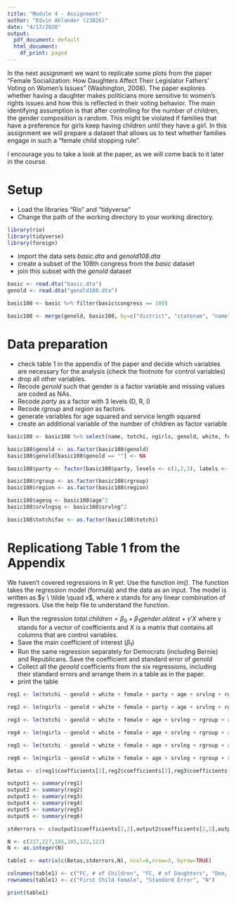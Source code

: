 ```yaml
---
title: "Module 4 - Assignment"
author: "Edvin Ahlander (23826)"
date: "4/17/2020"
output:
  pdf_document: default
  html_document:
    df_print: paged
---
```


In the next assignment we want to replicate some plots from the paper "Female Socialization: How Daughters Affect Their Legislator Fathers' Voting on Women's Issues" (Washington, 2008). The paper explores whether having a daughter makes politicians more sensitive to women's rights issues and how this is reflected in their voting behavior. The main identifying assumption is that after controlling for the number of children, the gender composition is random. This might be violated if families that have a preference for girls keep having children until they have a girl. In this assignment we will prepare a dataset that allows us to test whether families engage in such a "female child stopping rule".

I encourage you to take a look at the paper, as we will come back to it later in the course. 

# Setup

* Load the libraries "Rio" and "tidyverse"
* Change the path of the working directory to your working directory.

```r

library(rio)
library(tidyverse)
library(foreign)
```

* import the data sets *basic.dta* and *genold108.dta*
* create a subset of the 108th congress from the *basic* dataset
* join this subset with the *genold* dataset

```r

basic <- read.dta("basic.dta")
genold <- read.dta("genold108.dta")

basic108 <- basic %>% filter(basic$congress == 108)

basic108 <- merge(genold, basic108, by=c("district", "statenam", "name"))
```

# Data preparation

* check table 1 in the appendix of the paper and decide which variables are necessary for the analysis (check the footnote for control variables)
* drop all other variables.
* Recode *genold* such that gender is a factor variable and missing values are coded as NAs.
* Recode *party* as a factor with 3 levels (D, R, I)
* Recode *rgroup* and *region* as factors.
* generate variables for age squared and service length squared
* create an additional variable of the number of children as factor variable

```r

basic108 <- basic108 %>% select(name, totchi, ngirls, genold, white, female, party, age, srvlng, rgroup, region)

basic108$genold <- as.factor(basic108$genold)
basic108$genold[basic108$genold == ""] <- NA

basic108$party <- factor(basic108$party, levels <- c(1,2,3), labels <- c("D", "R", "I"))

basic108$rgroup <- as.factor(basic108$rgroup)
basic108$region <- as.factor(basic108$region)

basic108$agesq <- basic108$age^2
basic108$srvlngsq <- basic108$srvlng^2

basic108$totchifac <- as.factor(basic108$totchi)
```


# Replicationg Table 1 from the Appendix

We haven't covered regressions in R yet. Use the function *lm()*. The function takes the regression model (formula) and the data as an input. The model is written as $y \ \tilde \quad x$, where $x$ stands for any linear combination of regressors. Use the help file to understand the function.

* Run the regression $total.children = \beta_0 + \beta_1 gender.oldest + \gamma'X$ where $\gamma$ stands for a vector of coefficients and $X$ is a matrix that contains all columns that are control variables.\footnote{This is just a short notation instead of writing the full model with all control variables $totchi = \beta_0 + \beta_1 genold + \gamma_1 age + \gamma_2 age^2 + \gamma_3 Democrat + ... + \epsilon$ which quickly gets out of hand for large models.}
* Save the main coefficient of interest ($\beta_1$)
* Run the same regression separately for Democrats (including Bernie) and Republicans. Save the coefficient and standard error of *genold*
* Collect all the *genold* coefficients from the six regressions, including their standard errors and arrange them in a table as in the paper.
* print the table

```r

reg1 <- lm(totchi ~ genold + white + female + party + age + srvlng + rgroup + region + agesq + srvlngsq, data = basic108)

reg2 <- lm(ngirls ~ genold + white + female + party + age + srvlng + rgroup + region + agesq + srvlngsq + totchifac, data = basic108)

reg3 <- lm(totchi ~ genold + white + female + age + srvlng + rgroup + region + agesq + srvlngsq, data=subset(basic108, party == "D" | party == "I"))

reg4 <- lm(ngirls ~ genold + white + female + age + srvlng + rgroup + region + agesq + srvlngsq + totchifac, data=subset(basic108, party == "D" | party == "I"))

reg5 <- lm(totchi ~ genold + white + female + age + srvlng + rgroup + region + agesq + srvlngsq, data=subset(basic108, party == "R"))

reg6 <- lm(ngirls ~ genold + white + female + age + srvlng + rgroup + region + agesq + srvlngsq + totchifac, data=subset(basic108, party == "R"))

Betas <- c(reg1$coefficients[2],reg2$coefficients[2],reg3$coefficients[2],reg4$coefficients[2],reg5$coefficients[2],reg6$coefficients[2])

output1 <- summary(reg1)
output2 <- summary(reg2)
output3 <- summary(reg3)
output4 <- summary(reg4)
output5 <- summary(reg5)
output6 <- summary(reg6)

stderrors <- c(output1$coefficients[2,2],output2$coefficients[2,2],output3$coefficients[2,2],output4$coefficients[2,2],output5$coefficients[2,2],output6$coefficients[2,2])

N <- c(227,227,105,105,122,122)
N <- as.integer(N)

table1 <- matrix(c(Betas,stderrors,N), ncol=6,nrow=3, byrow=TRUE)

colnames(table1) <- c("FC, # of Children", "FC, # of Daughters", "Dem, # of Children", "Dem, # of Daughters", "Rep, # of Children", "Rep, # of Daughters")
rownames(table1) <- c("First Child Female", "Standard Error", "N")

print(table1)

```

